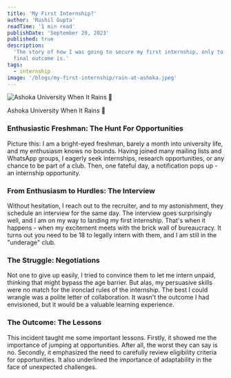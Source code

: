 ```yaml
---
title: 'My First Internship?'
author: 'Rushil Gupta'
readTime: '1 min read'
publishDate: 'September 20, 2023'
published: true
description:
  'The story of how I was going to secure my first internship, only to be thwarted by my age? Read more to know what actually happened and what the
  final outcome is.'
tags:
  - internship
image: '/blogs/my-first-internship/rain-at-ashoka.jpeg'
---
```


<BlogInfo frontmatter={frontmatter} />

<div className="image-caption">
  <img src="/blogs/my-first-internship/rain-at-ashoka.jpeg" alt="Ashoka University When It Rains 🤩" className="w-full mx-auto" />
  <p>Ashoka University When It Rains 🤩</p>
</div>

### Enthusiastic Freshman: The Hunt For Opportunities

Picture this: I am a bright-eyed freshman, barely a month into university life, and my enthusiasm knows no bounds. Having joined many mailing lists
and WhatsApp groups, I eagerly seek internships, research opportunities, or any chance to be part of a club. Then, one fateful day, a notification
pops up - an internship opportunity.

### From Enthusiasm to Hurdles: The Interview

Without hesitation, I reach out to the recruiter, and to my astonishment, they schedule an interview for the same day. The interview goes surprisingly
well, and I am on my way to landing my first internship. That's when it happens - when my excitement meets with the brick wall of bureaucracy. It
turns out you need to be 18 to legally intern with them, and I am still in the "underage" club.

### The Struggle: Negotiations

Not one to give up easily, I tried to convince them to let me intern unpaid, thinking that might bypass the age barrier. But alas, my persuasive
skills were no match for the ironclad rules of the internship. The best I could wrangle was a polite letter of collaboration. It wasn't the outcome I
had envisioned, but it would be a valuable learning experience.

### The Outcome: The Lessons

This incident taught me some important lessons. Firstly, it showed me the importance of jumping at opportunities. After all, the worst they can say is
no. Secondly, it emphasized the need to carefully review eligibility criteria for opportunities. It also underlined the importance of adaptability in
the face of unexpected challenges.
